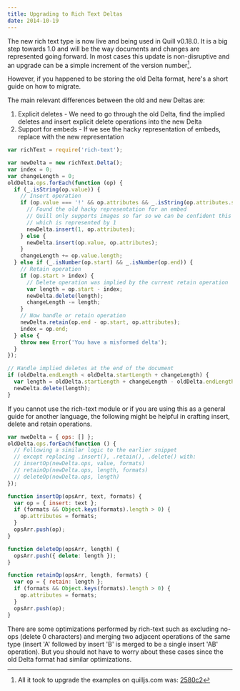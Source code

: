 ```yaml
---
title: Upgrading to Rich Text Deltas
date: 2014-10-19
---
```


The new rich text type is now live and being used in Quill v0.18.0. It is a big step towards 1.0 and will be the way documents and changes are represented going forward. In most cases this update is non-disruptive and an upgrade can be a simple increment of the version number[^1].

However, if you happened to be storing the old Delta format, here's a short guide on how to migrate.

The main relevant differences between the old and new Deltas are:

1. Explicit deletes - We need to go through the old Delta, find the implied deletes and insert explicit delete operations into the new Delta
2. Support for embeds - If we see the hacky representation of embeds, replace with the new representation

<More />

```javascript
var richText = require('rich-text');

var newDelta = new richText.Delta();
var index = 0;
var changeLength = 0;
oldDelta.ops.forEach(function (op) {
  if (_.isString(op.value)) {
    // Insert operation
    if (op.value === '!' && op.attributes && _.isString(op.attributes.src)) {
      // Found the old hacky representation for an embed
      // Quill only supports images so far so we can be confident this is an image
      // which is represented by 1
      newDelta.insert(1, op.attributes);
    } else {
      newDelta.insert(op.value, op.attributes);
    }
    changeLength += op.value.length;
  } else if (_.isNumber(op.start) && _.isNumber(op.end)) {
    // Retain operation
    if (op.start > index) {
      // Delete operation was implied by the current retain operation
      var length = op.start - index;
      newDelta.delete(length);
      changeLength -= length;
    }
    // Now handle or retain operation
    newDelta.retain(op.end - op.start, op.attributes);
    index = op.end;
  } else {
    throw new Error('You have a misformed delta');
  }
});

// Handle implied deletes at the end of the document
if (oldDelta.endLength < oldDelta.startLength + changeLength) {
  var length = oldDelta.startLength + changeLength - oldDelta.endLength;
  newDelta.delete(length);
}
```

If you cannot use the rich-text module or if you are using this as a general guide for another language, the following might be helpful in crafting insert, delete and retain operations.

```javascript
var nweDelta = { ops: [] };
oldDelta.ops.forEach(function () {
  // Following a similar logic to the earlier snippet
  // except replacing .insert(), .retain(), .delete() with:
  // insertOp(newDelta.ops, value, formats)
  // retainOp(newDelta.ops, length, formats)
  // deleteOp(newDelta.ops, length)
});

function insertOp(opsArr, text, formats) {
  var op = { insert: text };
  if (formats && Object.keys(formats).length > 0) {
    op.attributes = formats;
  }
  opsArr.push(op);
}

function deleteOp(opsArr, length) {
  opsArr.push({ delete: length });
}

function retainOp(opsArr, length, formats) {
  var op = { retain: length };
  if (formats && Object.keys(formats).length > 0) {
    op.attributes = formats;
  }
  opsArr.push(op);
}
```

There are some optimizations performed by rich-text such as excluding no-ops (delete 0 characters) and merging two adjacent operations of the same type (insert 'A' followed by insert 'B' is merged to be a single insert 'AB' operation). But you should not have to worry about these cases since the old Delta format had similar optimizations.

[^1]: All it took to upgrade the examples on quilljs.com was: [2580c2](https://github.com/quilljs/quill/commit/2580c2a5d440622d226fbef407df7a5a5e9dcf61)
